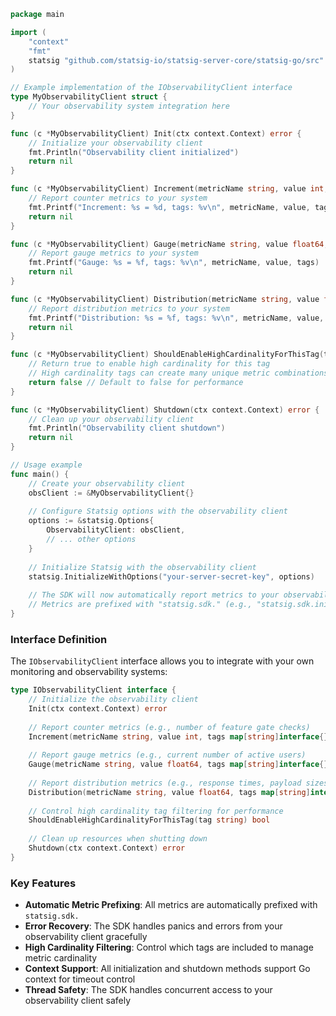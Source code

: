 ```go
package main

import (
    "context"
    "fmt"
    statsig "github.com/statsig-io/statsig-server-core/statsig-go/src"
)

// Example implementation of the IObservabilityClient interface
type MyObservabilityClient struct {
    // Your observability system integration here
}

func (c *MyObservabilityClient) Init(ctx context.Context) error {
    // Initialize your observability client
    fmt.Println("Observability client initialized")
    return nil
}

func (c *MyObservabilityClient) Increment(metricName string, value int, tags map[string]interface{}) error {
    // Report counter metrics to your system
    fmt.Printf("Increment: %s = %d, tags: %v\n", metricName, value, tags)
    return nil
}

func (c *MyObservabilityClient) Gauge(metricName string, value float64, tags map[string]interface{}) error {
    // Report gauge metrics to your system
    fmt.Printf("Gauge: %s = %f, tags: %v\n", metricName, value, tags)
    return nil
}

func (c *MyObservabilityClient) Distribution(metricName string, value float64, tags map[string]interface{}) error {
    // Report distribution metrics to your system
    fmt.Printf("Distribution: %s = %f, tags: %v\n", metricName, value, tags)
    return nil
}

func (c *MyObservabilityClient) ShouldEnableHighCardinalityForThisTag(tag string) bool {
    // Return true to enable high cardinality for this tag
    // High cardinality tags can create many unique metric combinations
    return false // Default to false for performance
}

func (c *MyObservabilityClient) Shutdown(ctx context.Context) error {
    // Clean up your observability client
    fmt.Println("Observability client shutdown")
    return nil
}

// Usage example
func main() {
    // Create your observability client
    obsClient := &MyObservabilityClient{}
    
    // Configure Statsig options with the observability client
    options := &statsig.Options{
        ObservabilityClient: obsClient,
        // ... other options
    }
    
    // Initialize Statsig with the observability client
    statsig.InitializeWithOptions("your-server-secret-key", options)
    
    // The SDK will now automatically report metrics to your observability client
    // Metrics are prefixed with "statsig.sdk." (e.g., "statsig.sdk.initialize")
}
```

### Interface Definition

The `IObservabilityClient` interface allows you to integrate with your own monitoring and observability systems:

```go
type IObservabilityClient interface {
    // Initialize the observability client
    Init(ctx context.Context) error
    
    // Report counter metrics (e.g., number of feature gate checks)
    Increment(metricName string, value int, tags map[string]interface{}) error
    
    // Report gauge metrics (e.g., current number of active users)
    Gauge(metricName string, value float64, tags map[string]interface{}) error
    
    // Report distribution metrics (e.g., response times, payload sizes)
    Distribution(metricName string, value float64, tags map[string]interface{}) error
    
    // Control high cardinality tag filtering for performance
    ShouldEnableHighCardinalityForThisTag(tag string) bool
    
    // Clean up resources when shutting down
    Shutdown(ctx context.Context) error
}
```

### Key Features

- **Automatic Metric Prefixing**: All metrics are automatically prefixed with `statsig.sdk.`
- **Error Recovery**: The SDK handles panics and errors from your observability client gracefully
- **High Cardinality Filtering**: Control which tags are included to manage metric cardinality
- **Context Support**: All initialization and shutdown methods support Go context for timeout control
- **Thread Safety**: The SDK handles concurrent access to your observability client safely
